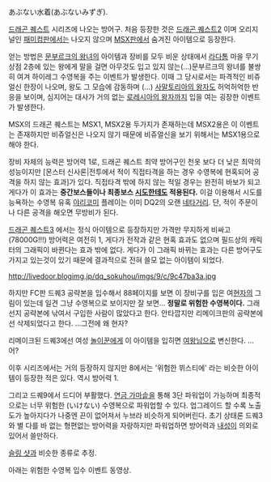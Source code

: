 あぶない水着(あぶないみずぎ).

[[드래곤 퀘스트]] 시리즈에 나오는 방어구. 처음 등장한 것은 [[드래곤 퀘스트2]] 이며 오리지널인 [[패미컴]]판에서는 나오지 않으며 [[MSX]]판에서 숨겨진 아이템으로 등장한다.

얻는 방법은 [[문부르크의 왕녀]]의 아이템과 장비를 모두 비운 상태에서 [[라다톰]] 마을 무기상점 2층에 있는 왕에게 말을 걸면 아무것도 입고 있지 않는(...)문부르크의 왕녀를 불쌍히 여겨 하이레그 수영복을 주는 이벤트가 발생한다. 이때 그 당시로서는 파격적인 비쥬얼신 한장이 나오며, 왕도 그 모습에 감동하며 (…) [[사말토리아의 왕자]]도 허억허억한 반응을 보이며, 심지어는 대사가 거의 없는 [[로레시아의 왕자]]까지 입을 여는 굉장한 이벤트가 발생한다.

MSX의 드래곤 퀘스트는 MSX1, MSX2용 두가지가 존재하는데 MSX2용은 이 이벤트는 존재하지만 비쥬얼신은 나오지 않기 때문에 비쥬얼신을 보기 위해서는 MSX1용으로 해야 한다.

장비 자체의 능력은 방어력 1로, 드래곤 퀘스트 최약 방어구인 천옷 보다 더 낮은 최악의 성능이지만 [몬스터 신사론|전투에서 적이 직접타격을 하는 경우 수영복에 현혹되어 공격을 하지 않는 효과]가 있다. 직접타격 밖에 하지 않는 적일 경우는 완전히 바보가 되고 게다가 이 효과는 '''중간보스들이나 최종보스 [[시도]]한테도 적용된다.''' 이걸 이용해서 시도를 능욕하는 수영복 유혹 [[야리코미]] 플레이는 이미 DQ2의 오랜 [[네타]]거리. 단, 적이 주문이나 다른 공격을 해오면 무방비가 된다.

[[드래곤 퀘스트3]] 에서는 정식 아이템으로 등장하지만 가격만 무지하게 비싸고 (78000G!!!) 방어력은 여전히 1, 게다가 전작과 같은 현혹 효과도 없으며 필드상의 캐릭터의 그래픽이 바뀐다는 효과 밖에 없다. 게다가 이 그래픽 바뀌는 효과는 다른 방어구도 가지고 있는것이 있기 때문에 결과적으로 전혀 쓸모 없는 아이템이 되었다.

http://livedoor.blogimg.jp/dq_sokuhou/imgs/9/c/9c47ba3a.jpg

하지만 FC판 드퀘3 공략본을 입수해서 88페이지를 보면 이 장비구를 입은 여[[현자]]의 그림이 있는데 일견 그냥 수영복으로 보이지만 잘 보면... '''정말로 위험한 수영복이다.''' 그래선지 공략본에 낚여서 구입한 사람이 많았다고 한다. 안타깝지만 리메이크판의 공략본에선 삭제되었다고 한다. ...그전에 왜 현자?

리메이크된 드퀘3에선 여성 [[놀이꾼]]에게 이 아이템을 입히면 [[여왕]]님으로 변신한다. ...어?

이후 시리즈에서는 거의 등장하지 않지만 8에서는 '위험한 뷔스티에' 라는 비슷한 아이템이 등장한 적은 있다. 역시 방어력 1.

그리고 드퀘9에서 드디어 부활했다. [[연금 가마솥]]을 통해 3단 파워업이 가능하며 최종적으로는 너무 위험한 (いけない) 수영복으로 파워업할 수 있다. 업그레이드 할 수록 노출도가 높아지다가 나중엔 끈이 없어져서 누브라 비슷하게 되어버린다.  초기 상태론 드퀘3와 별 다를 바 없는 형편없는 방어력을 자랑하지만 파워업하면 방어력과 [[내성]]이 의외로 있어서 쓸만하다.

[[슬링 샷]]과 비슷한 종류로 추정.

아래는 위험한 수영복 입수 이벤트 동영상.

{{{#!html
<object width="425" height="355"><param name="movie" value="http://www.youtube.com/v/cjlSMGVEXJA&rel=1"></param><param name="wmode" value="transparent"></param><embed src="http://www.youtube.com/v/cjlSMGVEXJA&rel=1" type="application/x-shockwave-flash" wmode="transparent" width="425" height="355"></embed></object>
}}}
